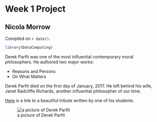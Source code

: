 # Week 1 Project  

## Nicola Morrow 

<!-- leave this material as is -->
Compiled on `r date()`.

```r
library(DataComputing)
```
<!-- put your content after this line -->
Derek Parfit was one of the most influential contemporary moral philosophers. He authored two major works:

* Reasons and Persons 
* On What Matters  

Derek Parfit died on the first day of January, 2017. He left behind his wife, Janet Radcliffe Richards, another influential philosopher of our time. 

[Here](http://www.lrb.co.uk/blog/2017/01/06/amia-srinivasan/remembering-derek-parfit/) is a link to a beautiful tribute written by one of his students. 

![a picture of Derek Parfit](http://dailynous.com/wp-content/uploads/2017/01/parfit-2.jpg)

